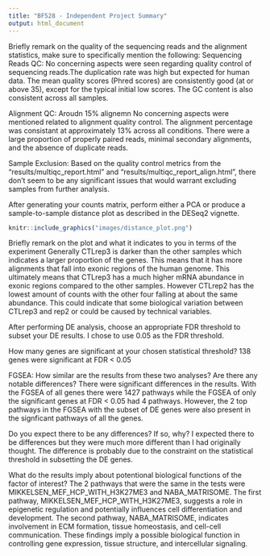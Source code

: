 ```yaml
---
title: "BF528 - Independent Project Summary"
output: html_document
---
```


Briefly remark on the quality of the sequencing reads and the alignment statistics, make sure to specifically mention the following:
Sequencing Reads QC:
No concerning aspects were seen regarding quality control of sequencing reads.The duplication rate was high but expected for human data. The mean quality scores (Phred scores) are consistently good (at or above 35), except for the typical initial low scores. The GC content is also consistent across all samples.

Alignment QC:
Aroudn 15% alignemn
No concerning aspects were mentioned related to alignment quality control. The alignment percentage was consistant at approximately 13% across all conditions. There were a large proportion of properly paired reads, minimal secondary alignments, and the absence of duplicate reads.

Sample Exclusion:
Based on the quality control metrics from the "results/multiqc_report.html" and "results/multiqc_report_align.html", there don't seem to be any significant issues that would warrant excluding samples from further analysis.

After generating your counts matrix, perform either a PCA or produce a sample-to-sample distance plot as described in the DESeq2 vignette.
```r
knitr::include_graphics("images/distance_plot.png")
```
Briefly remark on the plot and what it indicates to you in terms of the experiment
Generally CTLrep3 is darker than the other samples which indicates a larger proportion of the genes. This means that it has more alignments that fall into exonic regions of the human genome. This ultimately means that CTLrep3 has a much higher mRNA abundance in exonic regions compared to the other samples. However CTLrep2 has the lowest amount of counts with the other four falling at about the same abundance. This could indicate that some biological variation between CTLrep3 and rep2 or could be caused by technical variables.

After performing DE analysis, choose an appropriate FDR threshold to subset your DE results.
I chose to use 0.05 as the FDR threshold.

How many genes are significant at your chosen statistical threshold?
138 genes were significant at FDR < 0.05

FGSEA:
How similar are the results from these two analyses? Are there any notable differences?
There were significant differences in the results. With the FGSEA of all genes there were 1427 pathways while the FGSEA of only the significant genes at FDR < 0.05 had 4 pathways. However, the 2 top pathways in the FGSEA with the subset of DE genes were also present in the signficant pathways of all the genes. 

Do you expect there to be any differences? If so, why?
I expected there to be differences but they were much more different than I had originally thought. The difference is probably due to the constraint on the statistical threshold in subsetting the DE genes.

What do the results imply about potentional biological functions of the factor of interest?
The 2 pathways that were the same in the tests were MIKKELSEN_MEF_HCP_WITH_H3K27ME3 and NABA_MATRISOME. 
The first pathway, MIKKELSEN_MEF_HCP_WITH_H3K27ME3, suggests a role in epigenetic regulation and potentially influences cell differentiation and development. The second pathway, NABA_MATRISOME, indicates involvement in ECM formation, tissue homeostasis, and cell-cell communication. These findings imply a possible biological function in controlling gene expression, tissue structure, and intercellular signaling.